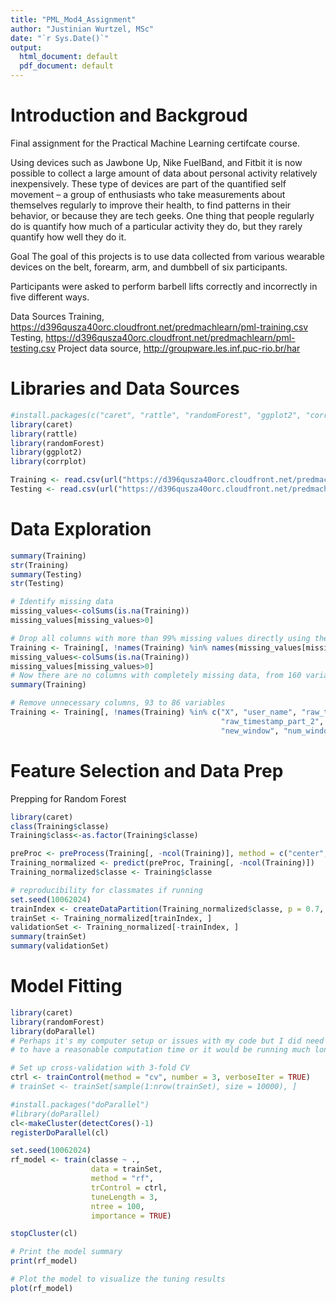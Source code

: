 ```yaml
---
title: "PML_Mod4_Assignment"
author: "Justinian Wurtzel, MSc"
date: "`r Sys.Date()`"
output:
  html_document: default
  pdf_document: default
---
```


# Introduction and Backgroud

Final assignment for the Practical Machine Learning certifcate course.

Using devices such as Jawbone Up, Nike FuelBand, and Fitbit it is now possible to collect a large amount of data about personal activity relatively inexpensively. These type of devices are part of the quantified self movement -- a group of enthusiasts who take measurements about themselves regularly to improve their health, to find patterns in their behavior, or because they are tech geeks. One thing that people regularly do is quantify how much of a particular activity they do, but they rarely quantify how well they do it.

Goal The goal of this projects is to use data collected from various wearable devices on the belt, forearm, arm, and dumbbell of six participants.

Participants were asked to perform barbell lifts correctly and incorrectly in five different ways.

Data Sources Training, <https://d396qusza40orc.cloudfront.net/predmachlearn/pml-training.csv> Testing, <https://d396qusza40orc.cloudfront.net/predmachlearn/pml-testing.csv> Project data source, <http://groupware.les.inf.puc-rio.br/har>

# Libraries and Data Sources

```r
#install.packages(c("caret", "rattle", "randomForest", "ggplot2", "corrplot"))
library(caret)
library(rattle)
library(randomForest)
library(ggplot2)
library(corrplot)

Training <- read.csv(url("https://d396qusza40orc.cloudfront.net/predmachlearn/pml-training.csv"))
Testing <- read.csv(url("https://d396qusza40orc.cloudfront.net/predmachlearn/pml-testing.csv"))

```

# Data Exploration

```r
summary(Training)
str(Training)
summary(Testing)
str(Testing)

# Identify missing data
missing_values<-colSums(is.na(Training))
missing_values[missing_values>0]

# Drop all columns with more than 99% missing values directly using the missing_values list
Training <- Training[, !names(Training) %in% names(missing_values[missing_values > 0])]
missing_values<-colSums(is.na(Training))
missing_values[missing_values>0]
# Now there are no columns with completely missing data, from 160 variables to 93
summary(Training)

# Remove unnecessary columns, 93 to 86 variables
Training <- Training[, !names(Training) %in% c("X", "user_name", "raw_timestamp_part_1", 
                                               "raw_timestamp_part_2", "cvtd_timestamp", 
                                               "new_window", "num_window")]
```

# Feature Selection and Data Prep

Prepping for Random Forest

```r
library(caret)
class(Training$classe)
Training$class<-as.factor(Training$classe)

preProc <- preProcess(Training[, -ncol(Training)], method = c("center", "scale"))
Training_normalized <- predict(preProc, Training[, -ncol(Training)])
Training_normalized$classe <- Training$classe 

# reproducibility for classmates if running
set.seed(10062024)
trainIndex <- createDataPartition(Training_normalized$classe, p = 0.7, list = FALSE)
trainSet <- Training_normalized[trainIndex, ]
validationSet <- Training_normalized[-trainIndex, ]
summary(trainSet)
summary(validationSet)

```

# Model Fitting

```r
library(caret)
library(randomForest)
library(doParallel)
# Perhaps it's my computer setup or issues with my code but I did need to reduce tunelength and ntree 
# to have a reasonable computation time or it would be running much longer. I also used the doparallel package # to hopefully speed up the analysis, unsure of it's impact, thank you!

# Set up cross-validation with 3-fold CV
ctrl <- trainControl(method = "cv", number = 3, verboseIter = TRUE)
# trainSet <- trainSet[sample(1:nrow(trainSet), size = 10000), ]  

#install.packages("doParallel")
#library(doParallel)
cl<-makeCluster(detectCores()-1)
registerDoParallel(cl)

set.seed(10062024)
rf_model <- train(classe ~ ., 
                  data = trainSet, 
                  method = "rf", 
                  trControl = ctrl, 
                  tuneLength = 3,
                  ntree = 100,
                  importance = TRUE)

stopCluster(cl)

```

```r
# Print the model summary
print(rf_model)

```

```r
# Plot the model to visualize the tuning results
plot(rf_model)

```
